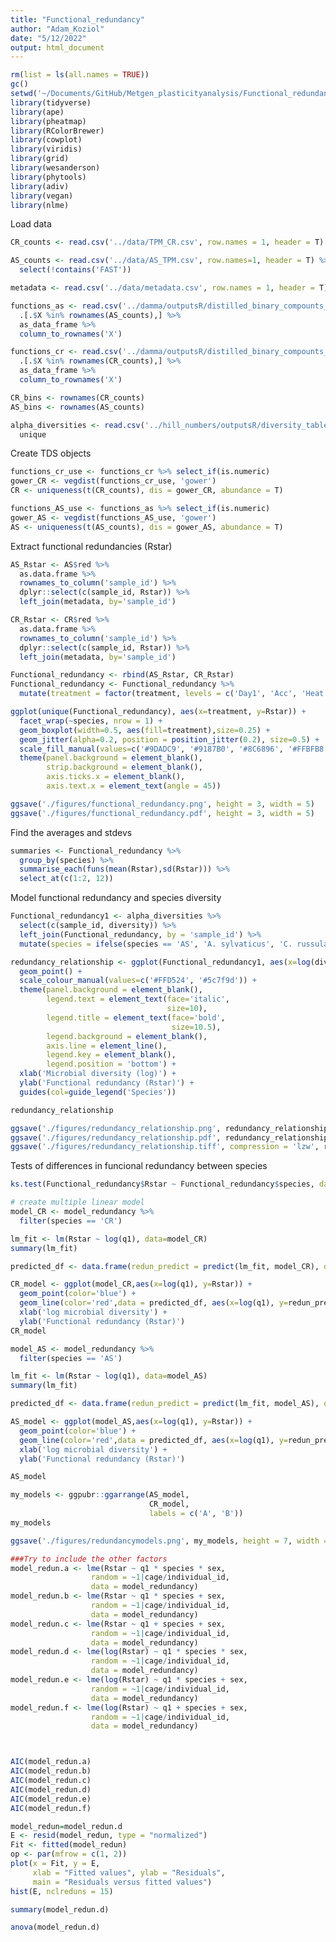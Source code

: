 ```yaml
---
title: "Functional_redundancy"
author: "Adam_Koziol"
date: "5/12/2022"
output: html_document
---
```


```r
rm(list = ls(all.names = TRUE))
gc()
setwd('~/Documents/GitHub/Metgen_plasticityanalysis/Functional_redundancy')
library(tidyverse)
library(ape)
library(pheatmap)
library(RColorBrewer)
library(cowplot)
library(viridis) 
library(grid)
library(wesanderson)
library(phytools)
library(adiv)
library(vegan)
library(nlme)
```
Load data
```r
CR_counts <- read.csv('../data/TPM_CR.csv', row.names = 1, header = T)

AS_counts <- read.csv('../data/AS_TPM.csv', row.names=1, header = T) %>%
  select(!contains('FAST'))

metadata <- read.csv('../data/metadata.csv', row.names = 1, header = T)

functions_as <- read.csv('../damma/outputsR/distilled_binary_compounts_bin_AS.csv', sep=',') %>%
  .[.$X %in% rownames(AS_counts),] %>%
  as_data_frame %>% 
  column_to_rownames('X')

functions_cr <- read.csv('../damma/outputsR/distilled_binary_compounts_bin_CR.csv', sep=',') %>%
  .[.$X %in% rownames(CR_counts),] %>% 
  as_data_frame %>% 
  column_to_rownames('X')

CR_bins <- rownames(CR_counts)
AS_bins <- rownames(AS_counts)

alpha_diversities <- read.csv('../hill_numbers/outputsR/diversity_table.csv', row.names=1) %>%
  unique

```
Create TDS objects
```r
functions_cr_use <- functions_cr %>% select_if(is.numeric)
gower_CR <- vegdist(functions_cr_use, 'gower')
CR <- uniqueness(t(CR_counts), dis = gower_CR, abundance = T)

functions_AS_use <- functions_as %>% select_if(is.numeric)
gower_AS <- vegdist(functions_AS_use, 'gower')
AS <- uniqueness(t(AS_counts), dis = gower_AS, abundance = T)

```
Extract functional redundancies (Rstar)
```r
AS_Rstar <- AS$red %>%
  as.data.frame %>%
  rownames_to_column('sample_id') %>%
  dplyr::select(c(sample_id, Rstar)) %>%
  left_join(metadata, by='sample_id')

CR_Rstar <- CR$red %>%
  as.data.frame %>%
  rownames_to_column('sample_id') %>%
  dplyr::select(c(sample_id, Rstar)) %>%
  left_join(metadata, by='sample_id')

Functional_redundancy <- rbind(AS_Rstar, CR_Rstar)
Functional_redundancy <- Functional_redundancy %>% 
  mutate(treatment = factor(treatment, levels = c('Day1', 'Acc', 'Heat', 'Cold', 'Diet')))

```

```r
ggplot(unique(Functional_redundancy), aes(x=treatment, y=Rstar)) +
  facet_wrap(~species, nrow = 1) +
  geom_boxplot(width=0.5, aes(fill=treatment),size=0.25) +
  geom_jitter(alpha=0.2, position = position_jitter(0.2), size=0.5) +
  scale_fill_manual(values=c('#9DADC9', '#9187B0', '#8C6896', '#FFBFB8', '#FFD2B8', '#FFECCF')) +
  theme(panel.background = element_blank(),
        strip.background = element_blank(),
        axis.ticks.x = element_blank(),
        axis.text.x = element_text(angle = 45))

ggsave('./figures/functional_redundancy.png', height = 3, width = 5)
ggsave('./figures/functional_redundancy.pdf', height = 3, width = 5)
```

Find the averages and stdevs
```r
summaries <- Functional_redundancy %>%
  group_by(species) %>%
  summarise_each(funs(mean(Rstar),sd(Rstar))) %>%
  select_at(c(1:2, 12))
```
Model functional redundancy and species diversity

```r
Functional_redundancy1 <- alpha_diversities %>%
  select(c(sample_id, diversity)) %>%
  left_join(Functional_redundancy, by = 'sample_id') %>%
  mutate(species = ifelse(species == 'AS', 'A. sylvaticus', 'C. russula'))

redundancy_relationship <- ggplot(Functional_redundancy1, aes(x=log(diversity), y=Rstar, colour=species)) +
  geom_point() +
  scale_colour_manual(values=c('#FFD524', '#5c7f9d')) +
  theme(panel.background = element_blank(),
        legend.text = element_text(face='italic',
                                   size=10),
        legend.title = element_text(face='bold',
                                    size=10.5),
        legend.background = element_blank(),
        axis.line = element_line(),
        legend.key = element_blank(),
        legend.position = 'bottom') +
  xlab('Microbial diversity (log)') +
  ylab('Functional redundancy (Rstar)') +
  guides(col=guide_legend('Species'))

redundancy_relationship

ggsave('./figures/redundancy_relationship.png', redundancy_relationship, height = 3, width = 5)
ggsave('./figures/redundancy_relationship.pdf', redundancy_relationship, height = 3, width = 5)
ggsave('./figures/redundancy_relationship.tiff', compression = 'lzw', redundancy_relationship, height = 3, width = 5)
```
Tests of differences in funcional redundancy between species
```r
ks.test(Functional_redundancy$Rstar ~ Functional_redundancy$species, data=Functional_redundancy)
```


```r
# create multiple linear model
model_CR <- model_redundancy %>%
  filter(species == 'CR')

lm_fit <- lm(Rstar ~ log(q1), data=model_CR)
summary(lm_fit)

predicted_df <- data.frame(redun_predict = predict(lm_fit, model_CR), q1=model_CR$q1)

CR_model <- ggplot(model_CR,aes(x=log(q1), y=Rstar)) + 
  geom_point(color='blue') +
  geom_line(color='red',data = predicted_df, aes(x=log(q1), y=redun_predict))  +
  xlab('log microbial diversity') +
  ylab('Functional redundancy (Rstar)')
CR_model
```

```r
model_AS <- model_redundancy %>%
  filter(species == 'AS')

lm_fit <- lm(Rstar ~ log(q1), data=model_AS)
summary(lm_fit)

predicted_df <- data.frame(redun_predict = predict(lm_fit, model_AS), q1=model_AS$q1)

AS_model <- ggplot(model_AS,aes(x=log(q1), y=Rstar)) + 
  geom_point(color='blue') +
  geom_line(color='red',data = predicted_df, aes(x=log(q1), y=redun_predict)) +
  xlab('log microbial diversity') +
  ylab('Functional redundancy (Rstar)')

AS_model
```

```r
my_models <- ggpubr::ggarrange(AS_model,
                               CR_model,
                               labels = c('A', 'B'))
my_models

ggsave('./figures/redundancymodels.png', my_models, height = 7, width = 10)
```



```r
###Try to include the other factors 
model_redun.a <- lme(Rstar ~ q1 * species * sex,
                  random = ~1|cage/individual_id,
                  data = model_redundancy)
model_redun.b <- lme(Rstar ~ q1 * species + sex,
                  random = ~1|cage/individual_id,
                  data = model_redundancy)
model_redun.c <- lme(Rstar ~ q1 + species + sex,
                  random = ~1|cage/individual_id,
                  data = model_redundancy)
model_redun.d <- lme(log(Rstar) ~ q1 * species * sex,
                  random = ~1|cage/individual_id,
                  data = model_redundancy)
model_redun.e <- lme(log(Rstar) ~ q1 * species + sex,
                  random = ~1|cage/individual_id,
                  data = model_redundancy)
model_redun.f <- lme(log(Rstar) ~ q1 + species + sex,
                  random = ~1|cage/individual_id,
                  data = model_redundancy)



AIC(model_redun.a)
AIC(model_redun.b)
AIC(model_redun.c)
AIC(model_redun.d)
AIC(model_redun.e)
AIC(model_redun.f)
```

```r
model_redun=model_redun.d
E <- resid(model_redun, type = "normalized")
Fit <- fitted(model_redun)
op <- par(mfrow = c(1, 2))
plot(x = Fit, y = E,
     xlab = "Fitted values", ylab = "Residuals",
     main = "Residuals versus fitted values")
hist(E, nclreduns = 15)
```

```r
summary(model_redun.d)
```

```r
anova(model_redun.d)
```







